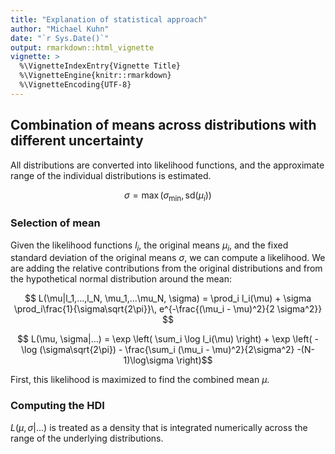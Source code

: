 ```yaml
---
title: "Explanation of statistical approach"
author: "Michael Kuhn"
date: "`r Sys.Date()`"
output: rmarkdown::html_vignette
vignette: >
  %\VignetteIndexEntry{Vignette Title}
  %\VignetteEngine{knitr::rmarkdown}
  %\VignetteEncoding{UTF-8}
---
```


## Combination of means across distributions with different uncertainty

All distributions are converted into likelihood functions, and the approximate range of the individual distributions is estimated.

$$\sigma = \max(\sigma_{\min}, \text{sd}(\mu_i))$$



### Selection of mean

Given the likelihood functions $l_i$, the original means $\mu_i$, and the fixed standard deviation of the original means $\sigma$, we can compute a likelihood. We are adding the relative contributions from the original distributions and from the hypothetical normal distribution around the mean:

$$ L(\mu|l_1,...,l_N, \mu_1,...\mu_N, \sigma) = \prod_i l_i(\mu) + \sigma \prod_i\frac{1}{\sigma\sqrt{2\pi}}\, e^{-\frac{(\mu_i - \mu)^2}{2 \sigma^2}} $$

$$ L(\mu, \sigma|...) = \exp \left( \sum_i \log l_i(\mu) \right) + \exp \left( - \log (\sigma\sqrt{2\pi}) - \frac{\sum_i (\mu_i - \mu)^2}{2\sigma^2} -(N-1)\log\sigma \right)$$


First, this likelihood is maximized to find the combined mean $\mu$.


### Computing the HDI

$L(\mu, \sigma|...)$ is treated as a density that is integrated numerically across the range of the underlying distributions.

